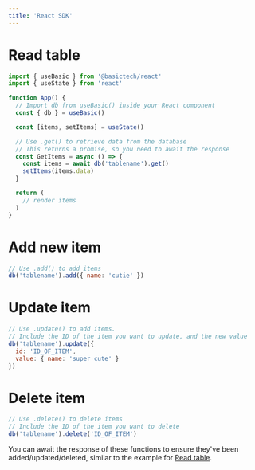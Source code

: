 ```yaml
---
title: 'React SDK'
---
```


# Read table
```jsx App.jsx
import { useBasic } from '@basictech/react'
import { useState } from 'react'

function App() {
  // Import db from useBasic() inside your React component
  const { db } = useBasic()

  const [items, setItems] = useState()

  // Use .get() to retrieve data from the database
  // This returns a promise, so you need to await the response
  const GetItems = async () => {
    const items = await db('tablename').get()
    setItems(items.data)
  }

  return (
    // render items
  )
}
```

# Add new item

```jsx App.jsx
// Use .add() to add items
db('tablename').add({ name: 'cutie' })
```

# Update item
```jsx App.jsx
// Use .update() to add items. 
// Include the ID of the item you want to update, and the new value
db('tablename').update({ 
  id: 'ID_OF_ITEM',
  value: { name: 'super cute' }
})
```

# Delete item
```jsx App.jsx
// Use .delete() to delete items
// Include the ID of the item you want to delete
db('tablename').delete('ID_OF_ITEM')
```
You can await the response of these functions to ensure they've been added/updated/deleted, similar to the example for [Read table](/sdk-reference/react-sdk#read-table).